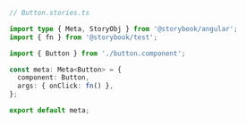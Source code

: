 ```ts
// Button.stories.ts

import type { Meta, StoryObj } from '@storybook/angular';
import { fn } from '@storybook/test';

import { Button } from './button.component';

const meta: Meta<Button> = {
  component: Button,
  args: { onClick: fn() },
};

export default meta;
```
